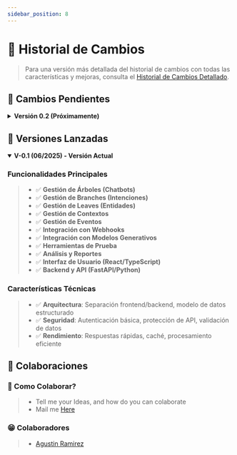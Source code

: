 ```yaml
---
sidebar_position: 8
---
```


# 📜 Historial de Cambios

> Para una versión más detallada del historial de cambios con todas las características y mejoras, consulta el [Historial de Cambios Detallado](/docs/Misc/HistorialDetallado).


## 📌 Cambios Pendientes

<details>
<summary><strong>Versión 0.2 (Próximamente)</strong></summary>

> - ⌛ **Sistema de Cuentas Independientes**
> - ⌛ **Mejoras en Integración con Webhooks**
> - ⌛ **Integraciones con Plataformas Externas**
> - ⌛ **Automatización Avanzada con IA**
> - ⌛ **Videos Tutoriales** (EN PROGRESO)

</details>

## 🎉 Versiones Lanzadas

<details open>
<summary><strong>V-0.1 (06/2025) - Versión Actual</strong></summary>

### Funcionalidades Principales

> - ✅ **Gestión de Árboles (Chatbots)**
> - ✅ **Gestión de Branches (Intenciones)**
> - ✅ **Gestión de Leaves (Entidades)**
> - ✅ **Gestión de Contextos**
> - ✅ **Gestión de Eventos**
> - ✅ **Integración con Webhooks**
> - ✅ **Integración con Modelos Generativos**
> - ✅ **Herramientas de Prueba**
> - ✅ **Análisis y Reportes**
> - ✅ **Interfaz de Usuario (React/TypeScript)**
> - ✅ **Backend y API (FastAPI/Python)**

### Características Técnicas

> - ✅ **Arquitectura**: Separación frontend/backend, modelo de datos estructurado
> - ✅ **Seguridad**: Autenticación básica, protección de API, validación de datos
> - ✅ **Rendimiento**: Respuestas rápidas, caché, procesamiento eficiente

</details>


## **🙌 Colaboraciones**

### 🎁 Como Colaborar?

> - Tell me your Ideas, and how do you can colaborate
> - Mail me [Here](mailto:contasti.mizar@gmail.com)

### 😁 Colaboradores

> - [Agustin Ramirez](https://github.com/mxagustinl)
